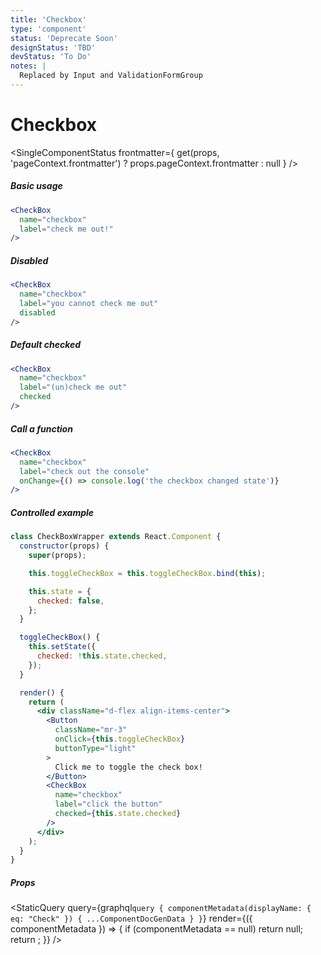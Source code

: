 ```yaml
---
title: 'Checkbox'
type: 'component'
status: 'Deprecate Soon'
designStatus: 'TBD'
devStatus: 'To Do'
notes: |
  Replaced by Input and ValidationFormGroup
---
```



# Checkbox

<SingleComponentStatus
  frontmatter={
    get(props, 'pageContext.frontmatter') ? props.pageContext.frontmatter : null
  }
/>

##### Basic usage

```jsx live=true
<CheckBox
  name="checkbox"
  label="check me out!"
/>
```

##### Disabled

```jsx live=true
<CheckBox
  name="checkbox"
  label="you cannot check me out"
  disabled
/>
```

##### Default checked

```jsx live=true
<CheckBox
  name="checkbox"
  label="(un)check me out"
  checked
/>
```

##### Call a function

```jsx live=true
<CheckBox
  name="checkbox"
  label="check out the console"
  onChange={() => console.log('the checkbox changed state')}
/>
```

##### Controlled example

```jsx live=true
class CheckBoxWrapper extends React.Component {
  constructor(props) {
    super(props);

    this.toggleCheckBox = this.toggleCheckBox.bind(this);

    this.state = {
      checked: false,
    };
  }

  toggleCheckBox() {
    this.setState({
      checked: !this.state.checked,
    });
  }

  render() {
    return (
      <div className="d-flex align-items-center">
        <Button
          className="mr-3"
          onClick={this.toggleCheckBox}
          buttonType="light"
        >
          Click me to toggle the check box!
        </Button>
        <CheckBox
          name="checkbox"
          label="click the button"
          checked={this.state.checked}
        />
      </div>
    );
  }
}
```

##### Props

<StaticQuery
  query={graphql`
    query {
      componentMetadata(displayName: { eq: "Check" }) {
        ...ComponentDocGenData
      }
    }
  `}
  render={({ componentMetadata }) => {
    if (componentMetadata == null) return null;
    return <PropsTable propMetaData={componentMetadata.props} />;
  }}
/>

